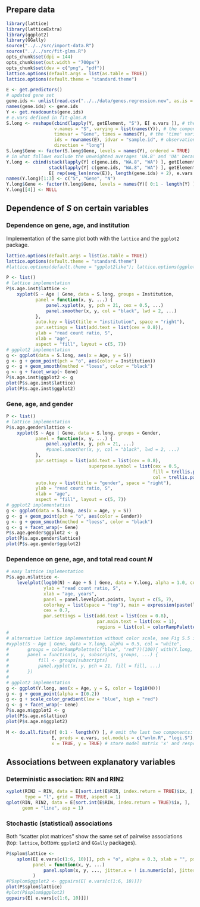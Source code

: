## Prepare data

```r
library(lattice)
library(latticeExtra)
library(ggplot2)
library(GGally)
source("../../src/import-data.R")
source("../../src/fit-glms.R")
opts_chunk$set(dpi = 144)
opts_chunk$set(out.width = "700px")
opts_chunk$set(dev = c("png", "pdf"))
lattice.options(default.args = list(as.table = TRUE))
lattice.options(default.theme = "standard.theme")
```

```r
E <- get.predictors()
# updated gene set
gene.ids <- unlist(read.csv("../../data/genes.regression.new", as.is = TRUE))
names(gene.ids) <- gene.ids
Y <- get.readcounts(gene.ids)
# e.vars defined in fit-glms.R
S.long <- reshape(cbind(lapply(Y, getElement, "S"), E[ e.vars ]), # the data to be reshaped; e.vars is predifined
                  v.names = "S", varying = list(names(Y)), # the component that varies with genes ('time')
                  timevar = "Gene", times = names(Y), # the 'time' variable, i.e. gene symbol
                  ids = rownames(E), idvar = "sample.id", # observation names: RNA sample ids
                  direction = "long")
S.long$Gene <- factor(S.long$Gene, levels = names(Y), ordered = TRUE)
# in what follows exclude the unweighted averages 'UA.8' and 'UA' because total read count 'N' is not available for those
Y.long <- cbind(stack(lapply(Y[ c(gene.ids, "WA.8", "WA") ], getElement, "S")),
                stack(lapply(Y[ c(gene.ids, "WA.8", "WA") ], getElement, "N")),
                E[ rep(seq_len(nrow(E)), length(gene.ids) + 2), e.vars ])
names(Y.long)[1:3] <- c("S", "Gene", "N")
Y.long$Gene <- factor(Y.long$Gene, levels = names(Y)[ 0:1 - length(Y) ], ordered = TRUE)
Y.long[[4]] <- NULL
```

## Dependence of $S$ on certain variables

### Dependence on gene, age, and institution

Implementation of the same plot both with the `lattice` and the `ggplot2` package.
```r
lattice.options(default.args = list(as.table = TRUE))
lattice.options(default.theme = "standard.theme")
#lattice.options(default.theme = "ggplot2like"); lattice.options(ggplot2like.opts())
```
```r
P <- list()
# lattice implementation
P$s.age.inst$lattice <-
    xyplot(S ~ Age | Gene, data = S.long, groups = Institution,
           panel = function(x, y, ...) {
               panel.xyplot(x, y, pch = 21, cex = 0.5, ...)
               panel.smoother(x, y, col = "black", lwd = 2, ...)
           },
           auto.key = list(title = "institution", space = "right"),
           par.settings = list(add.text = list(cex = 0.8)),
           ylab = "read count ratio, S",
           xlab = "age",
           aspect = "fill", layout = c(5, 7))
# ggplot2 implementation
g <- ggplot(data = S.long, aes(x = Age, y = S))
g <- g + geom_point(pch = "o", aes(color = Institution))
g <- g + geom_smooth(method = "loess", color = "black")
g <- g + facet_wrap(~ Gene)
P$s.age.inst$ggplot2 <- g
plot(P$s.age.inst$lattice)
plot(P$s.age.inst$ggplot2)
```

### Gene, age, and gender

```r
P <- list()
# lattice implementation
P$s.age.gender$lattice <-
    xyplot(S ~ Age | Gene, data = S.long, groups = Gender,
           panel = function(x, y, ...) {
               panel.xyplot(x, y, pch = 21, ...)
               #panel.smoother(x, y, col = "black", lwd = 2, ...)
           },
           par.settings = list(add.text = list(cex = 0.8),
                               superpose.symbol = list(cex = 0.5,
                                                       fill = trellis.par.get("superpose.symbol")$fill[c(2, 1)],
                                                       col = trellis.par.get("superpose.symbol")$col[c(2, 1)])),
           auto.key = list(title = "gender", space = "right"),
           ylab = "read count ratio, S",
           xlab = "age",
           aspect = "fill", layout = c(5, 7))
# ggplot2 implementation
g <- ggplot(data = S.long, aes(x = Age, y = S))
g <- g + geom_point(pch = "o", aes(color = Gender))
g <- g + geom_smooth(method = "loess", color = "black")
g <- g + facet_wrap(~ Gene)
P$s.age.gender$ggplot2 <- g
plot(P$s.age.gender$lattice)
plot(P$s.age.gender$ggplot2)
```

### Dependence on gene, age, and total read count $N$

```r
# easy lattice implementation
P$s.age.n$lattice <-
    levelplot(log10(N) ~ Age + S | Gene, data = Y.long, alpha = 1.0, col = "white",
              ylab = "read count ratio, S",
              xlab = "age, years",
              panel = panel.levelplot.points, layout = c(5, 7),
              colorkey = list(space = "top"), main = expression(paste(log[10], "(total read count)")),
              cex = 0.7,
              par.settings = list(add.text = list(cex = 0.8),
                                  par.main.text = list(cex = 1),
                                  regions = list(col = colorRampPalette(c("blue", "red")))))
#
# alternative lattice implementation without color scale, see Fig 5.5 in 'Lattice: Multivariate Data Visualization with R', http://lmdvr.r-forge.r-project.org
#xyplot(S ~ Age | Gene, data = Y.long, alpha = 0.5, col = "white",
#       groups = colorRampPalette(c("blue", "red"))(100)[ with(Y.long, cut(log10(N), 100, labels = FALSE)) ],
#       panel = function(x, y, subscripts, groups, ...) {
#           fill <- groups[subscripts]
#           panel.xyplot(x, y, pch = 21, fill = fill, ...)
#       })
#
# ggplot2 implementation
g <- ggplot(Y.long, aes(x = Age, y = S, color = log10(N)))
g <- g + geom_point(alpha = I(0.2))
g <- g + scale_color_gradient(low = "blue", high = "red")
g <- g + facet_wrap(~ Gene)
P$s.age.n$ggplot2 <- g
plot(P$s.age.n$lattice)
plot(P$s.age.n$ggplot2)
```

```r
M <- do.all.fits(Y[ 0:1 - length(Y) ], # omit the last two components: "UA.8" and "UA"
                 E, preds = e.vars, sel.models = c("wnlm.R", "logi.S"),
                 x = TRUE, y = TRUE) # store model matrix 'x' and response 'y'
```

## Associations between explanatory variables

### Deterministic association: RIN and RIN2

```r
xyplot(RIN2 ~ RIN, data = E[sort.int(E$RIN, index.return = TRUE)$ix, ],
       type = "l", grid = TRUE, aspect = 1)
qplot(RIN, RIN2, data = E[sort.int(E$RIN, index.return = TRUE)$ix, ],
      geom = "line", asp = 1)
```

### Stochastic (statistical) associations

Both "scatter plot matrices" show the same set of pairwise associations (top: `lattice`, bottom: `ggplot2` and `GGally` packages).

```r
P$splom$lattice <-
    splom(E[ e.vars[c(1:6, 10)]], pch = "o", alpha = 0.3, xlab = "", pscales=0,
          panel = function(x, y, ...)
              panel.splom(x, y, ..., jitter.x = ! is.numeric(x), jitter.y = ! is.numeric(y))
          )
#P$splom$ggplot2 <- ggpairs(E[ e.vars[c(1:6, 10)]])
plot(P$splom$lattice)
#plot(P$splom$ggplot2)
ggpairs(E[ e.vars[c(1:6, 10)]])
```
